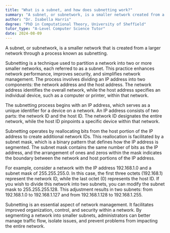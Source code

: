 ```yaml
---
title: "What is a subnet, and how does subnetting work?"
summary: "A subnet, or subnetwork, is a smaller network created from a larger one through a process called subnetting."
author: "Dr. Isabella Harris"
degree: "PhD in Computational Theory, University of Sheffield"
tutor_type: "A-Level Computer Science Tutor"
date: 2024-08-09
---
```


A subnet, or subnetwork, is a smaller network that is created from a larger network through a process known as subnetting.

Subnetting is a technique used to partition a network into two or more smaller networks, each referred to as a subnet. This practice enhances network performance, improves security, and simplifies network management. The process involves dividing an IP address into two components: the network address and the host address. The network address identifies the overall network, while the host address specifies an individual device, such as a computer or printer, within that network.

The subnetting process begins with an IP address, which serves as a unique identifier for a device on a network. An IP address consists of two parts: the network ID and the host ID. The network ID designates the entire network, while the host ID pinpoints a specific device within that network.

Subnetting operates by reallocating bits from the host portion of the IP address to create additional network IDs. This reallocation is facilitated by a subnet mask, which is a binary pattern that defines how the IP address is segmented. The subnet mask contains the same number of bits as the IP address, and the arrangement of ones and zeros within the mask indicates the boundary between the network and host portions of the IP address.

For example, consider a network with the IP address $192.168.1.0$ and a subnet mask of $255.255.255.0$. In this case, the first three octets ($192.168.1$) represent the network ID, while the last octet ($0$) represents the host ID. If you wish to divide this network into two subnets, you can modify the subnet mask to $255.255.255.128$. This adjustment results in two subnets: from $192.168.1.0$ to $192.168.1.127$ and from $192.168.1.128$ to $192.168.1.255$.

Subnetting is an essential aspect of network management. It facilitates improved organization, control, and security within a network. By segmenting a network into smaller subnets, administrators can better manage traffic flow, isolate issues, and prevent problems from impacting the entire network.
    